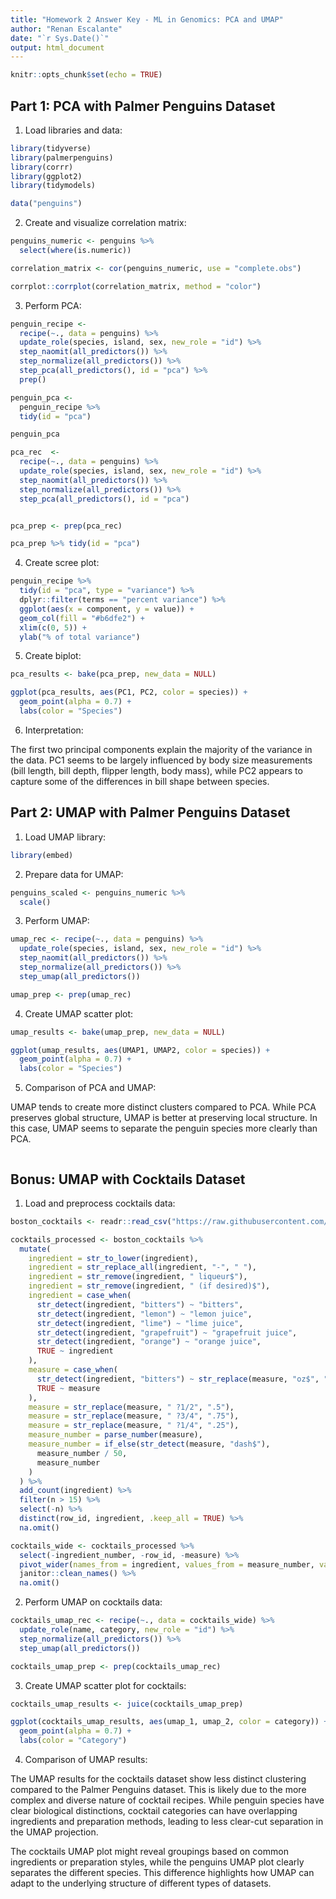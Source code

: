 ```yaml
---
title: "Homework 2 Answer Key - ML in Genomics: PCA and UMAP"
author: "Renan Escalante"
date: "`r Sys.Date()`"
output: html_document
---
```


```r
knitr::opts_chunk$set(echo = TRUE)
```

## Part 1: PCA with Palmer Penguins Dataset

1. Load libraries and data:

```r
library(tidyverse)
library(palmerpenguins)
library(corrr)
library(ggplot2)
library(tidymodels)

data("penguins")
```

2. Create and visualize correlation matrix:

```r
penguins_numeric <- penguins %>%
  select(where(is.numeric))

correlation_matrix <- cor(penguins_numeric, use = "complete.obs")

corrplot::corrplot(correlation_matrix, method = "color")
```

3. Perform PCA:


```r
penguin_recipe <-
  recipe(~., data = penguins) %>% 
  update_role(species, island, sex, new_role = "id") %>% 
  step_naomit(all_predictors()) %>% 
  step_normalize(all_predictors()) %>%
  step_pca(all_predictors(), id = "pca") %>% 
  prep()

penguin_pca <- 
  penguin_recipe %>% 
  tidy(id = "pca") 

penguin_pca
```


```r

pca_rec  <-
  recipe(~., data = penguins) %>% 
  update_role(species, island, sex, new_role = "id") %>% 
  step_naomit(all_predictors()) %>% 
  step_normalize(all_predictors()) %>%
  step_pca(all_predictors(), id = "pca")


pca_prep <- prep(pca_rec)
```

```r
pca_prep %>% tidy(id = "pca")
```


4. Create scree plot:

```r
penguin_recipe %>% 
  tidy(id = "pca", type = "variance") %>% 
  dplyr::filter(terms == "percent variance") %>% 
  ggplot(aes(x = component, y = value)) + 
  geom_col(fill = "#b6dfe2") + 
  xlim(c(0, 5)) + 
  ylab("% of total variance")
```


5. Create biplot:

```r
pca_results <- bake(pca_prep, new_data = NULL)

ggplot(pca_results, aes(PC1, PC2, color = species)) +
  geom_point(alpha = 0.7) +
  labs(color = "Species")
```

6. Interpretation:

The first two principal components explain the majority of the variance in the data. PC1 seems to be largely influenced by body size measurements (bill length, bill depth, flipper length, body mass), while PC2 appears to capture some of the differences in bill shape between species.

## Part 2: UMAP with Palmer Penguins Dataset

1. Load UMAP library:

```r
library(embed)
```

2. Prepare data for UMAP:

```r
penguins_scaled <- penguins_numeric %>%
  scale()
```

3. Perform UMAP:

```r
umap_rec <- recipe(~., data = penguins) %>% 
  update_role(species, island, sex, new_role = "id") %>% 
  step_naomit(all_predictors()) %>% 
  step_normalize(all_predictors()) %>%
  step_umap(all_predictors())

umap_prep <- prep(umap_rec)
```

4. Create UMAP scatter plot:

```r
umap_results <- bake(umap_prep, new_data = NULL)

ggplot(umap_results, aes(UMAP1, UMAP2, color = species)) +
  geom_point(alpha = 0.7) +
  labs(color = "Species")
```

5. Comparison of PCA and UMAP:

UMAP tends to create more distinct clusters compared to PCA. While PCA preserves global structure, UMAP is better at preserving local structure. In this case, UMAP seems to separate the penguin species more clearly than PCA.

```r

```

## Bonus: UMAP with Cocktails Dataset

1. Load and preprocess cocktails data:

```r
boston_cocktails <- readr::read_csv("https://raw.githubusercontent.com/rfordatascience/tidytuesday/master/data/2020/2020-05-26/boston_cocktails.csv")

cocktails_processed <- boston_cocktails %>%
  mutate(
    ingredient = str_to_lower(ingredient),
    ingredient = str_replace_all(ingredient, "-", " "),
    ingredient = str_remove(ingredient, " liqueur$"),
    ingredient = str_remove(ingredient, " (if desired)$"),
    ingredient = case_when(
      str_detect(ingredient, "bitters") ~ "bitters",
      str_detect(ingredient, "lemon") ~ "lemon juice",
      str_detect(ingredient, "lime") ~ "lime juice",
      str_detect(ingredient, "grapefruit") ~ "grapefruit juice",
      str_detect(ingredient, "orange") ~ "orange juice",
      TRUE ~ ingredient
    ),
    measure = case_when(
      str_detect(ingredient, "bitters") ~ str_replace(measure, "oz$", "dash"),
      TRUE ~ measure
    ),
    measure = str_replace(measure, " ?1/2", ".5"),
    measure = str_replace(measure, " ?3/4", ".75"),
    measure = str_replace(measure, " ?1/4", ".25"),
    measure_number = parse_number(measure),
    measure_number = if_else(str_detect(measure, "dash$"),
      measure_number / 50,
      measure_number
    )
  ) %>%
  add_count(ingredient) %>%
  filter(n > 15) %>%
  select(-n) %>%
  distinct(row_id, ingredient, .keep_all = TRUE) %>%
  na.omit()

cocktails_wide <- cocktails_processed %>%
  select(-ingredient_number, -row_id, -measure) %>%
  pivot_wider(names_from = ingredient, values_from = measure_number, values_fill = 0) %>%
  janitor::clean_names() %>%
  na.omit()
```

2. Perform UMAP on cocktails data:

```r
cocktails_umap_rec <- recipe(~., data = cocktails_wide) %>%
  update_role(name, category, new_role = "id") %>%
  step_normalize(all_predictors()) %>%
  step_umap(all_predictors())

cocktails_umap_prep <- prep(cocktails_umap_rec)
```

3. Create UMAP scatter plot for cocktails:

```r
cocktails_umap_results <- juice(cocktails_umap_prep)

ggplot(cocktails_umap_results, aes(umap_1, umap_2, color = category)) +
  geom_point(alpha = 0.7) +
  labs(color = "Category")
```

4. Comparison of UMAP results:




The UMAP results for the cocktails dataset show less distinct clustering compared to the Palmer Penguins dataset. This is likely due to the more complex and diverse nature of cocktail recipes. While penguin species have clear biological distinctions, cocktail categories can have overlapping ingredients and preparation methods, leading to less clear-cut separation in the UMAP projection.

The cocktails UMAP plot might reveal groupings based on common ingredients or preparation styles, while the penguins UMAP plot clearly separates the different species. This difference highlights how UMAP can adapt to the underlying structure of different types of datasets.